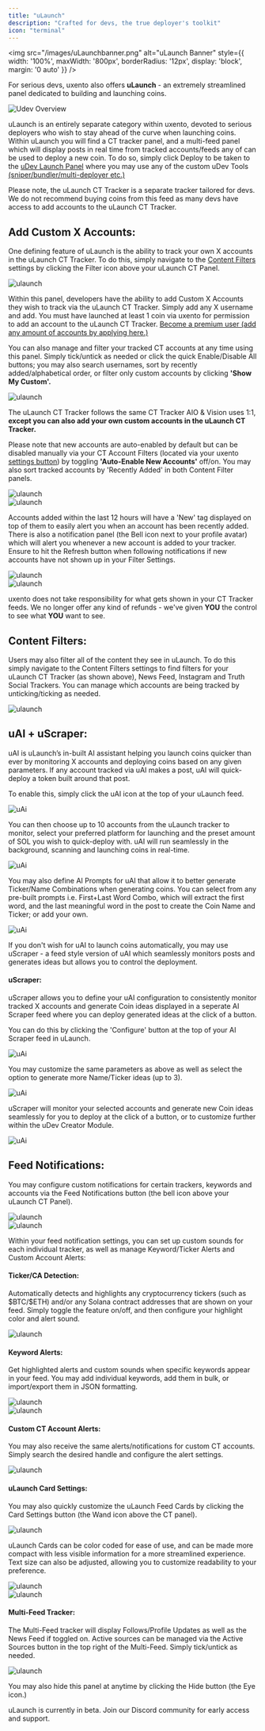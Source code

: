 ```yaml
---
title: "uLaunch"
description: "Crafted for devs, the true deployer's toolkit"
icon: "terminal"
---
```


<img 
  src="/images/uLaunchbanner.png" 
  alt="uLaunch Banner"
  style={{
    width: '100%',
    maxWidth: '800px',
    borderRadius: '12px',
    display: 'block',
    margin: '0 auto'
  }}
/>

For serious devs, uxento also offers **uLaunch** - an extremely streamlined panel dedicated to building and launching coins.   

<Frame caption="uLaunch Panel">
  <img 
    src="/images/ulaunch1.png" 
    alt="Udev Overview"
    style={{
      width: '400%',
      borderRadius: '12px',
      display: 'block',
      margin: '0 auto'
    }}
  />
</Frame>

uLaunch is an entirely separate category within uxento, devoted to serious deployers who wish to stay ahead of the curve when launching coins. 
Within uLaunch you will find a CT tracker panel, and a multi-feed panel which will display posts in real time from tracked accounts/feeds any of can be used to deploy a new coin. 
To do so, simply click Deploy to be taken to the [uDev Launch Panel](/udev#how-to-launch-coins-with-udev%3A) where you may use any of the custom uDev Tools [(sniper/bundler/multi-deployer etc.)](/udev#sniper%2Fbundler%3A)

<Warning>Please note, the uLaunch CT Tracker is a separate tracker tailored for devs. We do not recommend buying coins from this feed as many devs have access to add accounts to the uLaunch CT Tracker.</Warning>

## Add Custom X Accounts:
One defining feature of uLaunch is the ability to track your own X accounts in the uLaunch CT Tracker. To do this, simply navigate to the [Content Filters](#content-filters%3A) settings by clicking the Filter icon above your uLaunch CT Panel. 

<Frame caption="Content Filters Button">
  <img 
    src="/images/ulaunch2.png" 
    alt="ulaunch"
    style={{
      width: '400%',
      borderRadius: '12px',
      display: 'block',
      margin: '0 auto'
    }}
  />
</Frame>

Within this panel, developers have the ability to add Custom X Accounts they wish to track via the uLaunch CT Tracker. 
Simply add any X username and add. You must have launched at least 1 coin via uxento for permission to add an account to the uLaunch CT Tracker. 
[Become a premium user (add any amount of accounts by applying here.)](https://discord.gg/uLaunch.)

You can also manage and filter your tracked CT accounts at any time using this panel. Simply tick/untick as needed or click the quick Enable/Disable All buttons;
 you may also search usernames, sort by recently added/alphabetical order, or filter only custom accounts by clicking **'Show My Custom'.**

<Frame caption="Content Filters Button">
  <img 
    src="/images/ulaunch3.png" 
    alt="ulaunch"
    style={{
      width: '400%',
      borderRadius: '12px',
      display: 'block',
      margin: '0 auto'
    }}
  />
</Frame>

The uLaunch CT Tracker follows the same CT Tracker AIO & Vision uses 1:1, **except you can also add your own custom accounts in the uLaunch CT Tracker.**


 Please note that new accounts are auto-enabled by default but can be disabled manually via your CT Account Filters (located via your uxento [settings button](/uxento-vision#filter-groups%2Ftrackers%3A)) by toggling 
 **'Auto-Enable New Accounts'** off/on. You may also sort tracked accounts by 'Recently Added' in both Content Filter panels. 

<Frame caption="Auto-Enabling New Accounts can be toggled on/off">
  <img 
    src="/images/ctaccfiltulaunch.png" 
    alt="ulaunch"
    style={{
      width: '400%',
      borderRadius: '12px',
      display: 'block',
      margin: '0 auto'
    }}
  />
</Frame>

<div style={{ marginBottom: '1.5rem' }}></div>


<Frame caption="Accounts added within the last 12 hours will display a 'New' tag">
  <img 
    src="/images/ctaccfiltulaunch.png" 
    alt="ulaunch"
    style={{
      width: '400%',
      borderRadius: '12px',
      display: 'block',
      margin: '0 auto'
    }}
  />
</Frame>

Accounts added within the last 12 hours will have a 'New' tag displayed on top of them to easily alert you when an account has been recently added. There is also a notification panel (the Bell icon next to your profile avatar) which will alert you whenever a new account is added to your tracker. Ensure to hit the Refresh button when following notifications if new accounts have not shown up in your Filter Settings. 

<Frame caption="Notifications Button">
  <img 
    src="/images/notifulaunch.png" 
    alt="ulaunch"
    style={{
      width: '400%',
      borderRadius: '12px',
      display: 'block',
      margin: '0 auto'
    }}
  />
</Frame>

<div style={{ marginBottom: '1.5rem' }}></div>


<Frame caption="Notification Alert">
  <img 
    src="/images/bobbypoo.png" 
    alt="ulaunch"
    style={{
      width: '400%',
      borderRadius: '12px',
      display: 'block',
      margin: '0 auto'
    }}
  />
</Frame>


<Danger>uxento does not take responsibility for what gets shown in your CT Tracker feeds. We no longer offer any kind of refunds - we've given **YOU** the control to see what **YOU** want to see.</Danger>

## Content Filters:
Users may also filter all of the content they see in uLaunch. To do this simply navigate to the Content Filters settings to find filters for your uLaunch CT Tracker (as shown above), News Feed, Instagram and Truth Social Trackers. You can manage which accounts are being tracked by unticking/ticking as needed. 

<Frame caption="">
  <img 
    src="/images/filters.png" 
    alt="ulaunch"
    style={{
      width: '400%',
      borderRadius: '12px',
      display: 'block',
      margin: '0 auto'
    }}
  />
</Frame>


## uAI + uScraper:

uAI is uLaunch’s in-built AI assistant helping you launch coins quicker than ever by monitoring X accounts and deploying coins based on any given parameters. 
If any account tracked via uAI makes a post, uAI will quick-deploy a token built around that post. 

To enable this, simply click the uAI icon at the top of your uLaunch feed.

<Frame caption="uAI Button">
  <img 
    src="/images/uscrapeicon.png" 
    alt="uAi"
    style={{
      width: '400%',
      borderRadius: '12px',
      display: 'block',
      margin: '0 auto'
    }}
  />
</Frame>

You can then choose up to 10 accounts from the uLaunch tracker to monitor, select your preferred platform for launching and the preset amount of SOL you wish to quick-deploy with. 
uAI will run seamlessly in the background, scanning and launching coins in real-time. 

<Frame caption="uAI Settings">
  <img 
    src="/images/uScraperConfiguration.png" 
    alt="uAi"
    style={{
      width: '400%',
      borderRadius: '12px',
      display: 'block',
      margin: '0 auto'
    }}
  />
</Frame>

You may also define AI Prompts for uAI that allow it to better generate Ticker/Name Combinations when generating coins. You can select from any pre-built prompts i.e. First+Last Word Combo, which will extract the first word, and the last meaningful word in the post to create the Coin Name and Ticker; or add your own. 

<Frame caption="AI Prompts">
  <img 
    src="/images/AIprompts.png" 
    alt="uAi"
    style={{
      width: '400%',
      borderRadius: '12px',
      display: 'block',
      margin: '0 auto'
    }}
  />
</Frame>

If you don't wish for uAI to launch coins automatically, you may use uScraper - a feed style version of uAI which seamlessly monitors posts and generates ideas but allows you to control the deployment. 

#### uScraper:

uScraper allows you to define your uAI configuration to consistently monitor tracked X accounts and generate Coin ideas displayed in a seperate AI Scraper feed where you can deploy generated ideas at the click of a button. 

You can do this by clicking the 'Configure' button at the top of your AI Scraper feed in uLaunch. 

<Frame caption="Configure AI Scraper">
  <img 
    src="/images/aiconf.png" 
    alt="uAi"
    style={{
      width: '400%',
      borderRadius: '12px',
      display: 'block',
      margin: '0 auto'
    }}
  />
</Frame>

You may customize the same parameters as above as well as select the option to generate more Name/Ticker ideas (up to 3).



<Frame caption="uScraper Settings">
  <img 
    src="/images/aiscrapersettings.png" 
    alt="uAi"
    style={{
      width: '400%',
      borderRadius: '12px',
      display: 'block',
      margin: '0 auto'
    }}
  />
</Frame>

uScraper will monitor your selected accounts and generate new Coin ideas seamlessly for you to deploy at the click of a button, or to customize further within the uDev Creator Module. 

<Frame caption="Deploy Coins Directly from the AI Scraper Feed">
  <img 
    src="/images/AIscraperfeed.png" 
    alt="uAi"
    style={{
      width: '400%',
      borderRadius: '12px',
      display: 'block',
      margin: '0 auto'
    }}
  />
</Frame>


## Feed Notifications:
You may configure custom notifications for certain trackers, keywords and accounts via the Feed Notifications button (the bell icon above your uLaunch CT Panel).

<Frame caption="Feed Notifications Button">
  <img 
    src="/images/feednotifs.png" 
    alt="ulaunch"
    style={{
      width: '400%',
      borderRadius: '12px',
      display: 'block',
      margin: '0 auto'
    }}
  />
</Frame>

<div style={{ marginBottom: '1.5rem' }}></div>


<Frame caption="Feed Notifications Button">
  <img 
    src="/images/feednotifs2.png" 
    alt="ulaunch"
    style={{
      width: '400%',
      borderRadius: '12px',
      display: 'block',
      margin: '0 auto'
    }}
  />
</Frame>


Within your feed notification settings, you can set up custom sounds for each individual tracker, as well as manage Keyword/Ticker Alerts and Custom Account Alerts:

#### Ticker/CA Detection: 
Automatically detects and highlights any cryptocurrency tickers (such as \$BTC\/$ETH) and/or any Solana contract addresses that are shown on your feed. Simply toggle the feature on/off, and then configure your highlight color and alert sound. 

<Frame caption=" ">
  <img 
    src="/images/detect.png" 
    alt="ulaunch"
    style={{
      width: '400%',
      borderRadius: '12px',
      display: 'block',
      margin: '0 auto'
    }}
  />
</Frame>


#### Keyword Alerts:
Get highlighted alerts and custom sounds when specific keywords appear in your feed. You may add individual keywords, add them in bulk, or import/export them in JSON formatting. 

<Frame caption="Keyword Alerts Configuration">
  <img 
    src="/images/keywordalertsulaunch.png" 
    alt="ulaunch"
    style={{
      width: '400%',
      borderRadius: '12px',
      display: 'block',
      margin: '0 auto'
    }}
  />
</Frame>

<div style={{ marginBottom: '1.5rem' }}></div>



<Frame caption="Active Keyword Alerts">
  <img 
    src="/images/activealerts.png" 
    alt="ulaunch"
    style={{
      width: '400%',
      borderRadius: '12px',
      display: 'block',
      margin: '0 auto'
    }}
  />
</Frame>

#### Custom CT Account Alerts:
You may also receive the same alerts/notifications for custom CT accounts. Simply search the desired handle and configure the alert settings. 

<Frame caption="Active Custom CT Alerts">
  <img 
    src="/images/ctalerts.png" 
    alt="ulaunch"
    style={{
      width: '400%',
      borderRadius: '12px',
      display: 'block',
      margin: '0 auto'
    }}
  />
</Frame>

#### uLaunch Card Settings: 
You may also quickly customize the uLaunch Feed Cards by clicking the Card Settings button (the Wand icon above the CT panel). 

<Frame caption="Card Settings Button">
  <img 
    src="/images/wand.png" 
    alt="ulaunch"
    style={{
      width: '400%',
      borderRadius: '12px',
      display: 'block',
      margin: '0 auto'
    }}
  />
</Frame>

uLaunch Cards can be color coded for ease of use, and can be made more compact with less visible information for a more streamlined experience. Text size can also be adjusted, allowing you to customize readability to your preference.

<Frame caption="uLaunch Cards are entirely customizable.">
  <img 
    src="/images/ulaunchcardpanel.png" 
    alt="ulaunch"
    style={{
      width: '400%',
      borderRadius: '12px',
      display: 'block',
      margin: '0 auto'
    }}
  />
</Frame>

<div style={{ marginBottom: '1.5rem' }}></div>


<Frame caption="">
  <img 
    src="/images/tweet.png" 
    alt="ulaunch"
    style={{
      width: '400%',
      borderRadius: '12px',
      display: 'block',
      margin: '0 auto'
    }}
  />
</Frame>


#### Multi-Feed Tracker:
The Multi-Feed tracker will display Follows/Profile Updates as well as the News Feed if toggled on. Active sources can be managed via the Active Sources button in the top right of the Multi-Feed. Simply tick/untick as needed. 

<Frame caption="">
  <img 
    src="/images/managesources.png" 
    alt="ulaunch"
    style={{
      width: '400%',
      borderRadius: '12px',
      display: 'block',
      margin: '0 auto'
    }}
  />
</Frame>

You may also hide this panel at anytime by clicking the Hide button (the Eye icon.) 

<Info>
uLaunch is currently in beta. Join our Discord community for early access and support.
</Info>